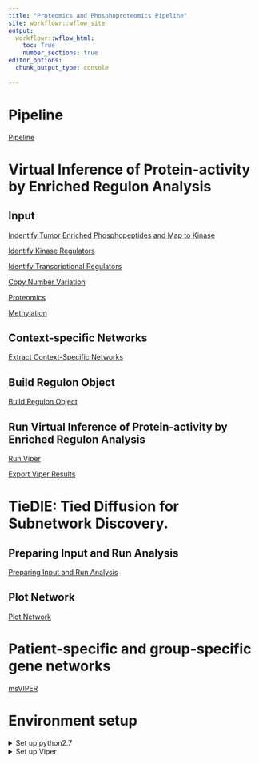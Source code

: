 ```yaml
---
title: "Proteomics and Phosphoproteomics Pipeline"
site: workflowr::wflow_site
output:
  workflowr::wflow_html:
    toc: True
    number_sections: true
editor_options:
  chunk_output_type: console
  
---
```


# Pipeline
[Pipeline](Pipeline.html)

# Virtual Inference of Protein-activity by Enriched Regulon Analysis

## Input
[Indentify Tumor Enriched Phosphopeptides and Map to Kinase](map_differentially_phosphorylated_peptide.html)

[Identify Kinase Regulators](identify_kinase_regulators.html)

[Identify Transcriptional Regulators](viper_5.html)

[Copy Number Variation](viper_1.html)

[Proteomics](viper_2.html)

[Methylation](viper_4.html)



## Context-specific Networks
[Extract Context-Specific Networks](viper_6.html)

## Build Regulon Object
[Build Regulon Object](viper_7.html)


## Run Virtual Inference of Protein-activity by Enriched Regulon Analysis
[Run Viper](viper_8.html)

[Export Viper Results](viper_9.html)

# TieDIE: Tied Diffusion for Subnetwork Discovery.

## Preparing Input and Run Analysis

[Preparing Input and Run Analysis](TieDIE_1.html)

## Plot Network
[Plot Network](TieDIE_2.html)

# Patient-specific and group-specific gene networks
[msVIPER](msVIPER_1.html)

# Environment setup
<details>
  <summary>Set up python2.7</summary>

To set up python2.7 on MacOs

* Follow https://stackoverflow.com/questions/67380286/anaconda-channel-for-installing-python-2-7  
  
* Install additional packages with [Env/py27.yml](https://github.com/zhenzuo2/Proteomics-and-Phosphoproteomics-Pipeline/blob/main/Env/py27.yml)  

Then run 

```
conda create -n py27 --f py27.yml
```

To active it  

```
source /opt/homebrew/Caskroom/mambaforge/base/etc/profile.d/conda.sh;  
conda activate py27;  
```

</details>

<details>
  <summary>Set up Viper</summary>
  
* Follow https://www.bioconductor.org/packages/release/bioc/html/viper.html

```
if (!require("BiocManager", quietly = TRUE))
    install.packages("BiocManager")

BiocManager::install("viper")
```
</details>


